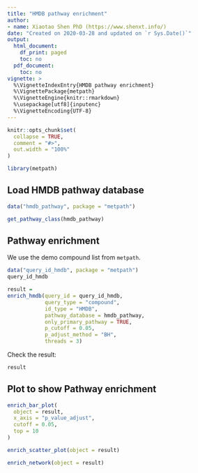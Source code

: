 ```yaml
---
title: "HMDB pathway enrichment"
author:
- name: Xiaotao Shen PhD (https://www.shenxt.info/)
date: "Created on 2020-03-28 and updated on `r Sys.Date()`"
output:
  html_document:
    df_print: paged
    toc: no
  pdf_document:
    toc: no
vignette: >
  %\VignetteIndexEntry{HMDB pathway enrichment}
  %\VignettePackage{metpath}
  %\VignetteEngine{knitr::rmarkdown}
  %\usepackage[utf8]{inputenc}
  %\VignetteEncoding{UTF-8}
---
```


```r
knitr::opts_chunk$set(
  collapse = TRUE,
  comment = "#>",
  out.width = "100%"
)
```


```r
library(metpath)
```

## **Load HMDB pathway database**

```r
data("hmdb_pathway", package = "metpath")
```
```r
get_pathway_class(hmdb_pathway)
```

## **Pathway enrichment**

We use the demo compound list from `metpath`.

```r
data("query_id_hmdb", package = "metpath")
query_id_hmdb
```


```r
result = 
enrich_hmdb(query_id = query_id_hmdb, 
            query_type = "compound", 
            id_type = "HMDB",
            pathway_database = hmdb_pathway,
            only_primary_pathway = TRUE,
            p_cutoff = 0.05, 
            p_adjust_method = "BH", 
            threads = 3)
```

Check the result:

```r
result
```


## **Plot to show Pathway enrichment**

```r
enrich_bar_plot(
  object = result,
  x_axis = "p_value_adjust",
  cutoff = 0.05,
  top = 10
)
```

```r
enrich_scatter_plot(object = result)
```

```r
enrich_network(object = result)
```



